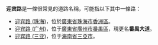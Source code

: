 '''迎宾路'''是一條很常見的道路名稱，可能指以下其中一條路：

* [[迎宾路_(珠海)|迎宾路 (珠海)]]，位於[[廣東省|廣東省]][[珠海市|珠海市]][[香洲區|香洲區]]。
* [[番禺大道|迎宾路 (广州)]]，位于[[廣東省|廣東省]][[廣州市|廣州市]][[番禺區|番禺區]]，現更名'''番禺大道'''。
* [[迎宾路_(三亚)|迎宾路 (三亚)]]，位于[[海南省|海南省]][[三亞市|三亞市]]。

{{disambig|Cat=街道名消歧义}}